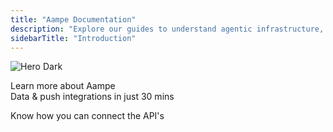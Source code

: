 ```yaml
---
title: "Aampe Documentation"
description: "Explore our guides to understand agentic infrastructure, integrate Aampe, and access API references to get started fast."
sidebarTitle: "Introduction"
---
```


<img
  className="hidden dark:block"
  src="/images/hero-dark.png"
  alt="Hero Dark"
/>

<div className="mb-10">
  <Card
    title="Knowledge Hub"
    href="/knowledge-hub/introduction"
    img="/images/KnowMore.webp"
    cta="See Details">
    Learn more about Aampe
  </Card>
</div>

<div className="mb-10">
  <Card 
  title="Integration" 
  href="/integration/introduction" 
  img="/images/Integrations.webp" 
  cta="See Details">
  Data & push integrations in just 30 mins
</Card>
</div>

<Card 
  title="Api Reference" 
  href="/api-reference/introduction" 
  img="/images/API.webp" 
  cta="See Details">
  Know how you can connect the API's
</Card>
